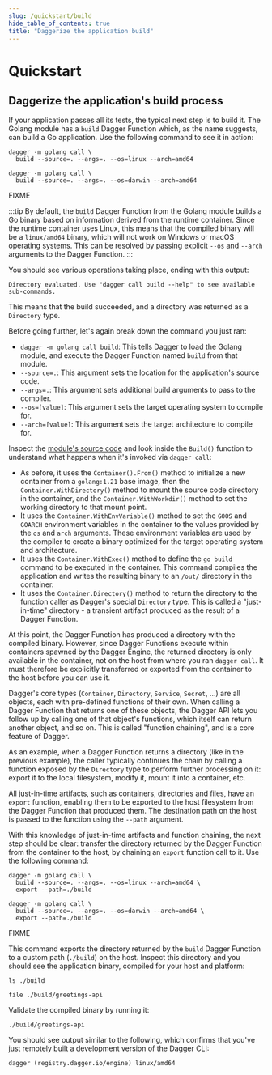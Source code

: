 ```yaml
---
slug: /quickstart/build
hide_table_of_contents: true
title: "Daggerize the application build"
---
```



# Quickstart

## Daggerize the application's build process

If your application passes all its tests, the typical next step is to build it. The Golang module has a `build` Dagger Function which, as the name suggests, can build a Go application. Use the following command to see it in action:

<Tabs groupId="os">
<TabItem value="Linux">

```shell
dagger -m golang call \
  build --source=. --args=. --os=linux --arch=amd64
```

</TabItem>
<TabItem value="macOS">

```shell
dagger -m golang call \
  build --source=. --args=. --os=darwin --arch=amd64
```

</TabItem>
<TabItem value="Windows">

FIXME

</TabItem>

:::tip
By default, the `build` Dagger Function from the Golang module builds a Go binary based on information derived from the runtime container. Since the runtime container uses Linux, this means that the compiled binary will be a `linux/amd64` binary, which will not work on Windows or macOS operating systems. This can be resolved by passing explicit `--os` and `--arch` arguments to the Dagger Function.
:::

You should see various operations taking place, ending with this output:

```
Directory evaluated. Use "dagger call build --help" to see available sub-commands.
```

This means that the build succeeded, and a directory was returned as a `Directory` type.

Before going further, let's again break down the command you just ran:

- `dagger -m golang call build`: This tells Dagger to load the Golang module, and execute the Dagger Function named `build` from that module.
- `--source=.`: This argument sets the location for the application's source code.
- `--args=.`: This argument sets additional build arguments to pass to the compiler.
- `--os=[value]`: This argument sets the target operating system to compile for.
- `--arch=[value]`: This argument sets the target architecture to compile for.

Inspect the [module's source code](https://github.com/kpenfound/dagger-modules/blob/main/golang/main.go#L47) and look inside the `Build()` function to understand what happens when it's invoked via `dagger call`:

- As before, it uses the `Container().From()` method to initialize a new container from a `golang:1.21` base image, then the `Container.WithDirectory()` method to mount the source code directory in the container, and the `Container.WithWorkdir()` method to set the working directory to that mount point.
- It uses the `Container.WithEnvVariable()` method to set the `GOOS` and `GOARCH` environment variables in the container to the values provided by the `os` and `arch` arguments. These environment variables are used by the compiler to create a binary optimized for the target operating system and architecture.
- It uses the `Container.WithExec()` method to define the `go build` command to be executed in the container. This command compiles the application and writes the resulting binary to an `/out/` directory in the container.
- It uses the `Container.Directory()` method to return the directory to the function caller as Dagger's special `Directory` type. This is called a "just-in-time" directory - a transient artifact produced as the result of a Dagger Function.

At this point, the Dagger Function has produced a directory with the compiled binary. However, since Dagger Functions execute within containers spawned by the Dagger Engine, the returned directory is only available in the container, not on the host from where you ran `dagger call`. It must therefore be explicitly transferred or exported from the container to the host before you can use it.

Dagger's core types (`Container`, `Directory`, `Service`, `Secret`, ...) are all objects, each with pre-defined functions of their own. When calling a Dagger Function that returns one of these objects, the Dagger API lets you follow up by calling one of that object's functions, which itself can return another object, and so on. This is called "function chaining", and is a core feature of Dagger.

As an example, when a Dagger Function returns a directory (like in the previous example), the caller typically continues the chain by calling a function exposed by the `Directory` type to perform further processing on it: export it to the local filesystem, modify it, mount it into a container, etc.

All just-in-time artifacts, such as containers, directories and files, have an `export` function, enabling them to be exported to the host filesystem from the Dagger Function that produced them. The destination path on the host is passed to the function using the `--path` argument.

With this knowledge of just-in-time artifacts and function chaining, the next step should be clear:  transfer the directory returned by the Dagger Function from the container to the host, by chaining an `export` function call to it. Use the following command:

<Tabs groupId="os">
<TabItem value="Linux">

```shell
dagger -m golang call \
  build --source=. --args=. --os=linux --arch=amd64 \
  export --path=./build
```
</TabItem>
<TabItem value="macOS">

```shell
dagger -m golang call \
  build --source=. --args=. --os=darwin --arch=amd64 \
  export --path=./build
```

</TabItem>
<TabItem value="Windows">

FIXME

</TabItem>
</Tabs>

This command exports the directory returned by the `build` Dagger Function to a custom path (`./build`) on the host. Inspect this directory and you should see the application binary, compiled for your host and platform:

```
ls ./build

file ./build/greetings-api
```

Validate the compiled binary by running it:

```
./build/greetings-api
```

You should see output similar to the following, which confirms that you've just remotely built a development version of the Dagger CLI:

```
dagger (registry.dagger.io/engine) linux/amd64
```
